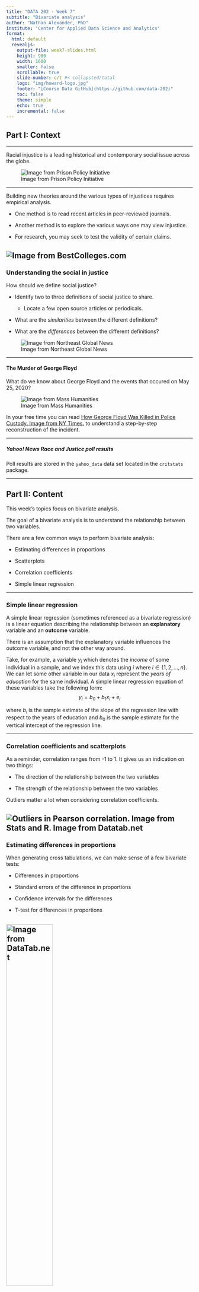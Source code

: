 ```yaml
---
title: "DATA 202 - Week 7"
subtitle: "Bivariate analysis"
author: "Nathan Alexander, PhD"
institute: "Center for Applied Data Science and Analytics"
format: 
  html: default
  revealjs:
    output-file: week7-slides.html
    height: 900
    width: 1600
    smaller: false
    scrollable: true
    slide-number: c/t #< collapsted/total
    logo: "img/howard-logo.jpg"
    footer: "[Course Data GitHub](https://github.com/data-202)"
    toc: false
    theme: simple
    echo: true
    incremental: false
---
```


## Part I: Context

------------------------------------------------------------------------

Racial injustice is a leading historical and contemporary social issue across the globe.

![Image from Prison Policy Initiative](img/wk7-a-2.png)

------------------------------------------------------------------------

Building new theories around the various types of injustices requires empirical analysis.

-   One method is to read recent articles in peer-reviewed journals.

-   Another method is to explore the various ways one may view injustice.

-   For research, you may seek to test the validity of certain claims.

## ![Image from BestColleges.com](img/wk7-a-3.jpg)

### Understanding the social in justice

How should we define social justice?

-   Identify two to three definitions of social justice to share.

    -   Locate a few open source articles or periodicals.

-   What are the *similarities* between the different definitions?

-   What are the *differences* between the different definitions?

![Image from Northeast Global News](img/wk7-a-1.jpg)

------------------------------------------------------------------------

#### The Murder of George Floyd

What do we know about George Floyd and the events that occured on May 25, 2020?

![Image from Mass Humanities](img/wk7-a-4.jpg)

In your free time you can read [How George Floyd Was Killed in Police Custody. Image from NY Times.](https://www.nytimes.com/2020/05/31/us/george-floyd-investigation.html) to understand a step-by-step reconstruction of the incident.

------------------------------------------------------------------------

##### Yahoo! News Race and Justice poll results

Poll results are stored in the `yahoo_data` data set located in the `critstats` package.

------------------------------------------------------------------------

## Part II: Content

This week's topics focus on bivariate analysis.

The goal of a bivariate analysis is to understand the relationship between two variables.

There are a few common ways to perform bivariate analysis:

-   Estimating differences in proportions

-   Scatterplots

-   Correlation coefficients

-   Simple linear regression

------------------------------------------------------------------------

### Simple linear regression

A simple linear regression (sometimes referenced as a bivariate regression) is a linear equation describing the relationship between an **explanatory** variable and an **outcome** variable.

There is an assumption that the explanatory variable influences the outcome variable, and not the other way around.

Take, for example, a variable $y_i$ which denotes the *income* of some individual in a sample, and we index this data using $i$ where $i \in \{1, 2, ..., n\}$. We can let some other variable in our data $x_i$ represent the *years of education* for the same individual. A simple linear regression equation of these variables take the following form: $$y_i = b_0 + b_{1}x_{i} + e_i$$

where $b_i$ is the sample estimate of the slope of the regression line with respect to the years of education and $b_0$ is the sample estimate for the vertical intercept of the regression line.

------------------------------------------------------------------------

### Correlation coefficients and scatterplots

As a reminder, correlation ranges from -1 to 1. It gives us an indication on two things:

-   The direction of the relationship between the two variables

-   The strength of the relationship between the two variables

Outliers matter a lot when considering correlation coefficients.

## ![Outliers in Pearson correlation. Image from Stats and R. Image from Datatab.net](img/wk7-b-1.png)

### Estimating differences in proportions

When generating cross tabulations, we can make sense of a few bivariate tests:

-   Differences in proportions

-   Standard errors of the difference in proportions

-   Confidence intervals for the differences

-   T-test for differences in proportions

## ![Image from DataTab.net](img/wk7-b-2.png){width="50%"}

## Part III: Code

The code for this week will prepare you to run analyses for [Paper #2](papers/paper2.qmd).

[Paper #2](papers/paper2.qmd) is a short exploration of a data set in the `forcats` package.

A sample **RScript** and workflow is provided here.

------------------------------------------------------------------------

### Write preamble

```r
# ---
# title: Exploring associations between income and political party in the US
# subtitle: sample paper 2
# author: Nathan Alexander
# course: DATA 202 - fall 2023
# ---

# research inquiry: does income relate to political party support in the US?
# data: 2020 sample data from the General Social Survey (GSS)
# note(s): variables should be mutated and recoded into two levels
```

------------------------------------------------------------------------

### step 0: install packages and load libraries

```r
#| echo: true
#| output: false
#| warning: false
install.packages("tidyverse", repos = "http://cran.us.r-project.org")
library(tidyverse)
library(dplyr)
library(tidyr)
```

------------------------------------------------------------------------

### step 1: view `gss_cat` data in the package `forcats`

```r
#| echo: true
#| output: false
#| warning: false
getwd() # check working directory
?gss_cat # view data documentation
gss_cat # call data frame
glimpse(gss_cat) # glimpse data
summary(gss_cat) # view summary of data
```

------------------------------------------------------------------------

### step 2: clean and manage data

```r
#| echo: true
#| output: false
#| warning: false
gss_cat_clean <- gss_cat %>% 
  na.omit() %>% 
  select(year, rincome, partyid) %>% 
  rename(income = rincome) %>% 
  rename(party = partyid)

gss_cat_clean # view cleaned data
```

------------------------------------------------------------------------

### step 3: subset data: year == 2000

```r
#| echo: true
#| output: false
#| warning: false
df <- gss_cat_clean %>% 
  filter(year==2000)

head(df) # view top of data
tail(df) # view bottom of data
summary(df) # check data
```

------------------------------------------------------------------------

### step 4: inspect and transform income variable into two levels

```r
#| echo: true
#| output: false
#| warning: false
## create a frequency table of each level in the income variable
df %>% count(party)

## drop 'No answer', 'Don't know', 'Refused', and 'Not applicable' levels
df <- df %>%  
  filter(income != "No answer",
         income != "Don't know",
         income != "Refused",
         income != "Not applicable") %>% 
  droplevels() # use droplevels() to remove levels from variable for factors

## use levels() function to view levels for income variable
levels(df$income)

## create two levels: below $20,000 and above $20,000
df <- df %>% 
  mutate(income = fct_recode(income, 
                             "More than 20000" = "$25000 or more",
                             "More than 20000" = "$20000 - 24999",
                             "Less than 20000" = "$15000 - 19999",
                             "Less than 20000" = "$10000 - 14999",
                             "Less than 20000" = "$8000 to 9999",
                             "Less than 20000" = "$7000 to 7999",
                             "Less than 20000" = "$6000 to 6999",
                             "Less than 20000" = "$5000 to 5999",
                             "Less than 20000" = "$4000 to 4999",
                             "Less than 20000" = "$3000 to 3999",
                             "Less than 20000" = "$1000 to 2999",
                             "Less than 20000" = "Lt $1000"))

## view a summary of your transformed data frame
summary(df)
```

------------------------------------------------------------------------

### step 5: inspect and transform party variable into two levels

```r
#| echo: true
#| output: false
#| warning: false
## create a frequency table of each level in the party variable
df %>% count(party)

## drop 'No answer', 'Independent' and 'Other Party' levels
df <- df %>%  
  filter(party != "No answer",
         party != "Independent",
         party != "Other party") %>% 
  droplevels() # use droplevels() to remove levels from variable for factors

## create two levels: 'Republican' and 'Democrat'
df <- df %>% 
  mutate(party = fct_recode(party,
                            "Republican" = "Strong republican",
                            "Republican" = "Not str republican",
                            "Republican" = "Ind,near rep",
                            "Democrat" = "Ind,near dem",
                            "Democrat" = "Not str democrat",
                            "Democrat" = "Strong democrat"))

## remove year from data frame
df <- df %>% 
  select(-year)

## view a summary of the data to check for any errors
summary(df)
```

------------------------------------------------------------------------

### step 6: visualize data

```r
#| echo: true
#| output: false
#| warning: false
## create a frequency table and bar graph of income 
table.income = table(df$income)
table.income
barplot(table.income,
        main = "Bar graph of Income",
        xlab = "Respondent Income",
        ylab = "Frequency")

## the below code produces the same output as above with specifications
barplot(table(df$income),
        main = "Bar graph of Income",
        col = "lightgreen",
        xlab = "Respondent Income",
        ylab = "Frequency",
        ylim = c(0,650)) # this y-axis range: (0, 650) works best for my plot

## create a frequency table and bar graph of party 
table.party = table(df$party)
table.party
barplot(table.party,
        main = "Bar graph of Party",
        xlab = "Respondent Party",
        ylab = "Frequency")

## the below code produces the same output as above with specifications
barplot(table(df$party),
        main = "Bar graph of Party",
        col = c("red","blue"),
        xlab = "Respondent Party",
        ylab = "Frequency",
        ylim = c(0,600)) # this y-axis range: (0, 550) works best for my plot

## create a stacked bar plot of the proportions
#### question: which of the two plots do you prefer, why?
plot(df$income, df$party)
plot(df$party, df$income)

## the below code produces similar outputs as above with specifications
plot(df$party, df$income,
     main = "Mosaic Plot of Political Party and Income",
     col = c("lightyellow","lightgreen"),
     xlab = "Political Party",
     ylab = "Income")
```

------------------------------------------------------------------------

### step 7: create a basic cross tab for manual calculations

```r
#| echo: true
#| output: false
#| warning: false
## gather sample size
n = count(df)
n

## view a basic cross tabulation
table(df$income, df$party)
```

------------------------------------------------------------------------

### step 8: statistical analyses in R

```r
#| echo: true
#| output: false
#| warning: false
## load required libraries (and packages, where needed)
install.packages("descr", repos = "http://cran.us.r-project.org")
library(descr)

install.packages("Hmisc", repos = "http://cran.us.r-project.org")
library(Hmisc)

## create a cross tab (list dependent variable in your hypothesis first)
crosstab(df$party, df$income)

## add column percentages to the cross tab
crosstab(df$party, df$income,
         prop.c=T) # add column percentages

## add row percentages to the cross tab
crosstab(df$party, df$income,
         prop.r=T) # add row percentages

## get expected frequencies and cell chi-square contributions
crosstab(df$party, df$income,
         expected = T, # get expected values
         prop.chisq=T) # get chi-square contribution

## get critical value of chi-square, p=.05, df=1
#### recall: df = (r-1)(c-1)
qchisq(.05, 1, lower.tail=F)

## get chi-square statistic
chisq.test(df$party, df$income)
```

------------------------------------------------------------------------

### step 9: describe some initial limitations of analysis

```r
### limitation 1: sampling error
# data come from a sample and there are likely differences in other samples

### limitation 2: category reductions
# creating two levels for the variables greatly impacted the diversity of responses

### limitation 3: cases dropped
# sample was further impacted by the number of values dropped in the analysis

### limitation 4: chi-square test
# the chi-square test does not tell us about the strength or direction of association
```

------------------------------------------------------------------------

### **Next up**: Week 8
